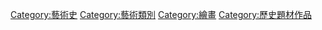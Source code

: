{{Cat main}}
{{Commons category|History paintings}}

[[Category:藝術史|Category:藝術史]]
[[Category:藝術類別|Category:藝術類別]]
[[Category:繪畫|Category:繪畫]]
[[Category:歷史題材作品|Category:歷史題材作品]]